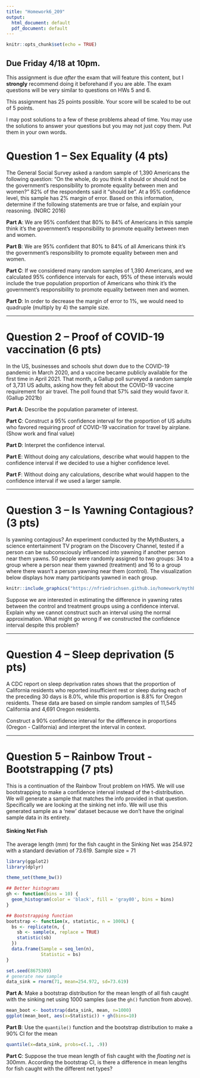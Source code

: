 ---
title: "Homework6_209"
output:
  html_document: default
  pdf_document: default
---

```{r setup, include=FALSE}
knitr::opts_chunk$set(echo = TRUE)
```

## Due Friday 4/18 at 10pm.

This assignment is due *after* the exam that will feature this content, but I **strongly** recommend doing it beforehand if you are able. The exam questions will be very similar to questions on HWs 5 and 6. 

This assignment has 25 points possible. Your score will be scaled to be out of 5 points. 

I may post solutions to a few of these problems ahead of time. You may use the solutions to answer your questions but you may not just copy them. Put them in your own words. 

# Question 1 -- Sex Equality (4 pts)

The General Social Survey asked a random sample of 1,390 Americans the following question: “On the whole, do you think it should or should not be the government’s responsibility to promote equality between men and women?” 82\% of the respondents said it “should be”. At a 95\% confidence level, this sample has 2\% margin of error. Based on this
information, determine if the following statements are true or false, and explain your reasoning. (NORC 2016)

**Part A**: We are 95% confident that 80\% to 84\% of Americans in this sample think it’s the government’s responsibility to promote equality between men and women.

**Part B**: We are 95% confident that 80\% to 84\% of all Americans think it’s the government’s responsibility to promote equality between men and women.

**Part C**: If we considered many random samples of 1,390 Americans, and we calculated 95\% confidence intervals for each, 95\% of these intervals would include the true population proportion of Americans who think it’s the government’s responsibility to promote equality between
men and women.

**Part D**: In order to decrease the margin of error to 1\%, we would need to quadruple (multiply by 4) the sample size.

---

# Question 2 -- Proof of COVID-19 vaccination (6 pts)

In the US, businesses and schools shut down due to the COVID-19 pandemic in March 2020, and a vaccine became publicly available for the first time in April 2021. That month, a Gallup poll surveyed a random sample of 3,731 US adults, asking how they felt about the COVID-19 vaccine requirement for air travel. The poll found that 57\% said they would favor it. (Gallup 2021b)

**Part A**: Describe the population parameter of interest.

**Part C**: Construct a 95% confidence interval for the proportion of US adults who favored requiring proof of COVID-19 vaccination for travel by airplane. (Show work and final value)

**Part D**: Interpret the confidence interval.

**Part E**: Without doing any calculations, describe what would happen to the confidence interval if we decided to use a higher confidence level.

**Part F**: Without doing any calculations, describe what would happen to the confidence interval if we used a larger sample.

---

# Question 3 -- Is Yawning Contagious? (3 pts)

Is yawning contagious? An experiment conducted by the MythBusters, a science entertainment TV program on the Discovery Channel, tested if a person can be subconsciously influenced into yawning if another person near them yawns. 50 people were randomly assigned to two groups: 34 to a group where a person near them yawned (treatment) and 16 to a group where there wasn’t a person yawning near them (control). The visualization below displays how many participants yawned in each group.


```{r, echo=F}
knitr::include_graphics("https://nfriedrichsen.github.io/homework/mythbusters-chart.jpg")
```

Suppose we are interested in estimating the difference in yawning rates between the control and treatment groups using a confidence interval. Explain why we cannot construct such an interval using the normal approximation. What might go wrong if we constructed the confidence interval despite this problem?

---

# Question 4 -- Sleep deprivation (5 pts)

A CDC report on sleep deprivation rates shows that the proportion of California residents who reported insufficient rest or sleep during each of the preceding 30 days is 8.0%, while this proportion is 8.8% for Oregon residents. These data are based on simple random samples of 11,545 California and 4,691 Oregon residents.

Construct a 90\% confidence interval for the difference in proportions (Oregon - California) and interpret the interval in context.

---

# Question 5 -- Rainbow Trout - Bootstrapping (7 pts)

This is a continuation of the Rainbow Trout problem on HW5. We will use bootstrapping to make a confidence interval instead of the t-distribution. We will generate a sample that matches the info provided in that question. Specifically we are looking at the sinking net info. We will use this generated sample as a 'new' dataset because we don't have the original sample data in its entirety.

#### Sinking Net Fish

The average length (mm) for the fish caught in the Sinking Net was 254.972 with a standard deviation of 73.619. Sample size = 71

```{r, message=F, warning=F}
library(ggplot2)
library(dplyr)

theme_set(theme_bw())

## Better histograms
gh <- function(bins = 10) {
  geom_histogram(color = 'black', fill = 'gray80', bins = bins)
}

## Bootstrapping function
bootstrap <- function(x, statistic, n = 1000L) {
  bs <- replicate(n, {
    sb <- sample(x, replace = TRUE)
    statistic(sb)
  })
  data.frame(Sample = seq_len(n), 
             Statistic = bs)
}

set.seed(8675309)
# generate new sample
data_sink = rnorm(71, mean=254.972, sd=73.619)
```

**Part A**: Make a bootstrap distribution for the mean length of all fish caught with the sinking net using 1000 samples (use the `gh()` function from above).

```{r, echo=F, include=F}
mean_boot <- bootstrap(data_sink, mean, n=1000)
ggplot(mean_boot, aes(x=Statistic)) + gh(bins=10)
```


**Part B**: Use the `quantile()` function and the bootstrap distribution to make a 90\% CI for the mean

```{r, echo=F, include=F}
quantile(x=data_sink, probs=c(.1, .9))
```

**Part C**: Suppose the true mean length of fish caught with the *floating net* is 300mm. According the bootstrap CI, is there a difference in mean lengths for fish caught with the different net types?
